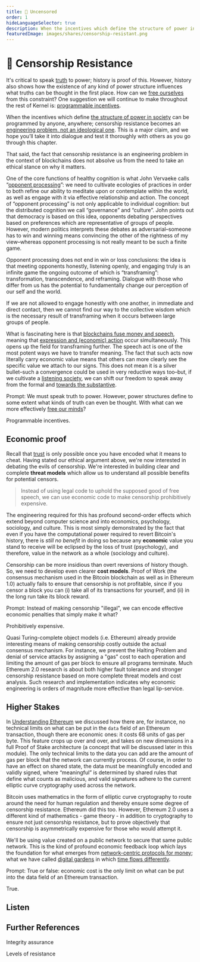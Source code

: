 ```yaml
---
title: 👮 Uncensored
order: 1
hideLanguageSelector: true
description: When the incentives which define the structure of power in society can be programmed by anyone, anywhere; censorship resistance becomes an engineering problem, not an ideological one. Can we engineer truth in the face of power?
featuredImage: images/shares/censorship-resistant.png
---
```


# 👮 Censorship Resistance

It's critical to speak [truth](/learn/module-5/reveal-the-universe/#the-value-of-truth) to power; history is proof of this. However, history also shows how the existence of any kind of power structure influences what truths can be thought in the first place. How can we [free ourselves](/learn/module-3/freedom/) from this constraint? One suggestion we will continue to make throughout the rest of Kernel is: [programmable incentives](/learn/module-5/incentives/).

When the incentives which define [the structure of power in society](/learn/module-5/the-peoples-narrative/#the-nudge) can be programmed by anyone, anywhere; censorship resistance becomes an [engineering problem, not an ideological one](https://blog.ethereum.org/2015/06/06/the-problem-of-censorship/). This is a major claim, and we hope you’ll take it into dialogue and test it thoroughly with others as you go through this chapter.

That said, the fact that censorship resistance is an engineering problem in the context of blockchains does not absolve us from the need to take an ethical stance on why it matters.

One of the core functions of healthy cognition is what John Vervaeke calls “[opponent processing](https://youtu.be/Lbk3lA6zCic?t=5214)”: we need to cultivate ecologies of practices in order to both refine our ability to meditate upon or contemplate within the world, as well as engage with it via effective relationship and action. The concept of “opponent processing” is not only applicable to individual cognition: but the distributed cognition we call “governance” and “culture”. John points out that democracy is based on this idea, opponents debating perspectives based on preferences which are representative of groups of people. However, modern politics interprets these debates as adversarial–someone has to win and winning means convincing the other of the rightness of my view–whereas opponent processing is not really meant to be such a finite game. 

Opponent processing does not end in win or loss conclusions: the idea is that meeting opponents honestly, listening openly, and engaging truly is an infinite game the ongoing outcome of which is “transframing”: transformation, transcendence, and reframing. Dialogue with those who differ from us has the potential to fundamentally change our perception of our self and the world.

If we are not allowed to engage honestly with one another, in immediate and direct contact, then we cannot find our way to the collective wisdom which is the necessary result of transframing when it occurs between large groups of people. 

What is fascinating here is that [blockchains fuse money and speech](/learn/module-2/money-speech/), meaning that [expression and (economic) action](/learn/module-4/self-enquiry/#further-references) occur simultaneously. This opens up the field for transframing further. The speech act is one of the most potent ways we have to transfer meaning. The fact that such acts now literally carry economic value means that others can more clearly see the specific value we attach to our signs. This does not mean it is a silver bullet–such a convergence could be used in very reductive ways too–but, if we cultivate a [listening society](/learn/module-5/listening-stories/#infinite-games-in-a-listening-society), we can shift our freedom to speak away from the formal and [towards the substantive](/learn/module-1/dreamers/#learning-the-language).

<Flash>

<Card>

Prompt: We must speak truth to power. However, power structures define to some extent what kinds of truth can even be thought. With what can we more effectively [free our minds](https://www.brainyquote.com/quotes/steven_biko_177008?img=5)?

Programmable incentives.

</Card>

</Flash>

## Economic proof

Recall that [trust](/learn/module-0/trust/) is only possible once you have encoded what it 
means to cheat. Having stated our ethical argument above, we're now interested in debating the evils of censorship. We're 
interested in building clear and complete **threat models** which allow us to understand all possible benefits for potential censors.

> Instead of using legal code to uphold the supposed good of free speech, we can use economic code to make censorship prohibitively expensive.

The engineering required for this has profound second-order effects which extend beyond computer science and into economics, psychology, sociology, and culture. This is most simply demonstrated by the fact that even if you have the computational power required to revert Bitcoin's history, there is *still no benefit* in doing so because any **economic** value you stand to receive will be eclipsed by the loss of trust (psychology), and therefore, value in the network as a whole (sociology and culture).

Censorship can be more insidious than overt reversions of history though. So, we need to develop even clearer **cost models**. Proof of Work (the consensus mechanism used in the Bitcoin blockchain as well as in Ethereum 1.0) actually fails to ensure that censorship is not profitable, since if you censor a block you can (i) take all of its transactions for yourself, and (ii) in the long run take its block reward.

<Flash>

<Card>

Prompt: Instead of making censorship "illegal", we can encode effective economic penalties that simply make it what?

Prohibitively expensive.

</Card>

</Flash>

Quasi Turing-complete object models (i.e. Ethereum) already provide interesting means of making 
censorship costly outside the actual consensus mechanism. For instance, we prevent the Halting 
Problem and denial of service attacks by assigning a "gas" cost to each operation and limiting 
the amount of gas per block to ensure all programs terminate. Much Ethereum 2.0 research is about 
both <Link to="https://vitalik.ca/general/2018/08/07/99_fault_tolerant.html">higher fault tolerance</Link> 
and stronger censorship resistance based on more complete threat models and cost analysis. 
Such research and implementation indicates why economic engineering is orders of magnitude more 
effective than legal lip-service.

## Higher Stakes

In [Understanding Ethereum](/learn/module-1/understanding-ethereum/#virtual-economy) we 
discussed how there are, for instance, no technical limits on what can be put in the `data` 
field of an Ethereum transaction, though there are economic ones: it costs 68 units of gas per 
byte. This feature crops up over and over, and takes on new dimensions in a full Proof of Stake 
architecture (a concept that will be discussed later in this module). The only technical limits to the data you can add are the amount of gas per block that the network can currently process. Of course, in order to have an effect on shared state, the data must be meaningfully encoded and validly signed, where “meaningful” is determined by shared rules that define what counts as malicious, and valid signatures adhere to the current elliptic curve cryptography used across the network. 

Bitcoin uses mathematics in the form of elliptic curve cryptography to route around the need 
for human regulation and thereby ensure some degree of censorship resistance. Ethereum did 
this too. However, Ethereum 2.0 uses a different kind of mathematics - game theory - in addition 
to cryptography to ensure not just censorship resistance, but to prove objectively that 
censorship is asymmetrically expensive for those who would attempt it.

We'll be using value created on a public network to secure that same public network. This is 
the kind of profound economic feedback loop which lays the foundation for what emerges from
[network-centric protocols for money](/learn/module-0/money-language/#open-protocols-and-a-network-of-value); what we have called [digital gardens](/learn/module-4/the-garden/#growing-hope) in which [time flows differently](/learn/module-3/time/#earning-transactions-into-existence).

<Flash>

<Card>

Prompt: True or false: economic cost is the only limit on what can be put into the data field of an Ethereum transaction.

True.

</Card>

</Flash>

## Listen

<AudioPlayer src="https://kernel-audio.s3.amazonaws.com/M6E1+-+Uncensored.mp3"/>

## Further References

<List>

<Link to="https://allenfarrington.medium.com/elusive-symmetries-f2a2938a095f">

Integrity assurance

</Link>

<Link to="https://twitter.com/vitalikbuterin/status/1256227159707877378">

Levels of resistance

</Link>

</List>
